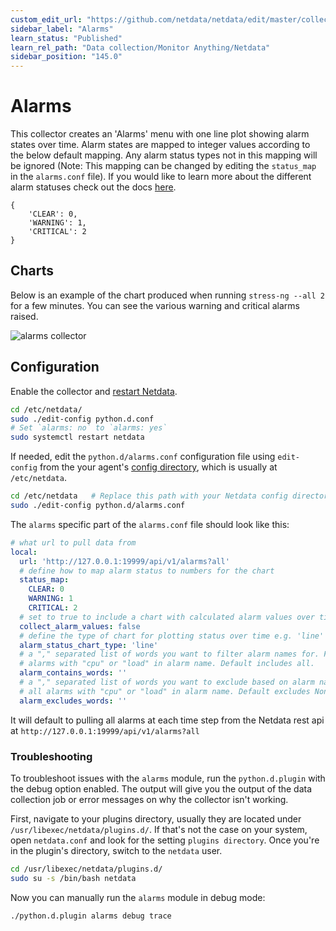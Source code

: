 ```yaml
---
custom_edit_url: "https://github.com/netdata/netdata/edit/master/collectors/python.d.plugin/alarms/README.md"
sidebar_label: "Alarms"
learn_status: "Published"
learn_rel_path: "Data collection/Monitor Anything/Netdata"
sidebar_position: "145.0"
---
```



# Alarms

This collector creates an 'Alarms' menu with one line plot showing alarm states over time. Alarm states are mapped to integer values according to the below default mapping. Any alarm status types not in this mapping will be ignored (Note: This mapping can be changed by editing the `status_map` in the `alarms.conf` file). If you would like to learn more about the different alarm statuses check out the docs [here](https://learn.netdata.cloud/docs/agent/health/reference#alarm-statuses).

```
{
    'CLEAR': 0, 
    'WARNING': 1, 
    'CRITICAL': 2
}
```

## Charts

Below is an example of the chart produced when running `stress-ng --all 2` for a few minutes. You can see the various warning and critical alarms raised. 

![alarms collector](https://user-images.githubusercontent.com/1153921/101641493-0b086a80-39ef-11eb-9f55-0713e5dfb19f.png)

## Configuration

Enable the collector and [restart Netdata](/docs/nightly/getting-started/manage-and-configure/start-stop-or-restart-the-netdata-agent).

```bash
cd /etc/netdata/
sudo ./edit-config python.d.conf
# Set `alarms: no` to `alarms: yes`
sudo systemctl restart netdata
```

If needed, edit the `python.d/alarms.conf` configuration file using `edit-config` from the your agent's [config
directory](/docs/nightly/getting-started/manage-and-configure/configuration), which is usually at `/etc/netdata`.

```bash
cd /etc/netdata   # Replace this path with your Netdata config directory, if different
sudo ./edit-config python.d/alarms.conf
```

The `alarms` specific part of the `alarms.conf` file should look like this:

```yaml
# what url to pull data from
local:
  url: 'http://127.0.0.1:19999/api/v1/alarms?all'
  # define how to map alarm status to numbers for the chart
  status_map:
    CLEAR: 0
    WARNING: 1
    CRITICAL: 2
  # set to true to include a chart with calculated alarm values over time
  collect_alarm_values: false
  # define the type of chart for plotting status over time e.g. 'line' or 'stacked'
  alarm_status_chart_type: 'line'
  # a "," separated list of words you want to filter alarm names for. For example 'cpu,load' would filter for only
  # alarms with "cpu" or "load" in alarm name. Default includes all.
  alarm_contains_words: ''
  # a "," separated list of words you want to exclude based on alarm name. For example 'cpu,load' would exclude 
  # all alarms with "cpu" or "load" in alarm name. Default excludes None.
  alarm_excludes_words: ''
```

It will default to pulling all alarms at each time step from the Netdata rest api at `http://127.0.0.1:19999/api/v1/alarms?all`
### Troubleshooting

To troubleshoot issues with the `alarms` module, run the `python.d.plugin` with the debug option enabled. The 
output will give you the output of the data collection job or error messages on why the collector isn't working.

First, navigate to your plugins directory, usually they are located under `/usr/libexec/netdata/plugins.d/`. If that's 
not the case on your system, open `netdata.conf` and look for the setting `plugins directory`. Once you're in the 
plugin's directory, switch to the `netdata` user.

```bash
cd /usr/libexec/netdata/plugins.d/
sudo su -s /bin/bash netdata
```

Now you can manually run the `alarms` module in debug mode:

```bash
./python.d.plugin alarms debug trace
```

